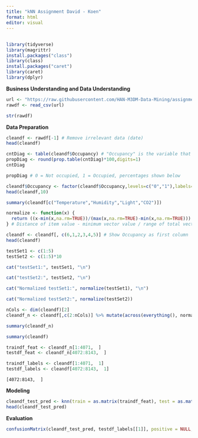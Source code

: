 ```yaml
---
title: "kNN Assignment David - Koen"
format: html
editor: visual
---
```


## 

```r
library(tidyverse)
library(magrittr)
install.packages("class")
library(class)
install.packages("caret")
library(caret)
library(dplyr)
```

**Business Understanding and Data Understanding**

```r
url <- "https://raw.githubusercontent.com/HAN-M3DM-Data-Mining/assignments/master/datasets/KNN-occupancy.csv"
rawdf <- read_csv(url)
```

```r
str(rawdf)
```

**Data Preparation**

```r
cleandf <- rawdf[-1] # Remove irrelevant data (date)
head(cleandf)
```

```r
cntDiag <- table(cleandf$Occupancy) # "Occupancy" is the variable that needs to be tested
propDiag <- round(prop.table(cntDiag)*100,digits=1)
cntDiag
```

```r
propDiag # 0 = Not occupied, 1 = Occupied, percentages shown below
```

```r
cleandf$Occupancy <- factor(cleandf$Occupancy,levels=c("0","1"),labels=c("Not occupied","Occupied")) %>% relevel("Occupied") # The variable is now a factor datatype instead of a character datatype
head(cleandf,10)
```

```r
summary(cleandf[c("Temperature","Humidity","Light","CO2")]) 
```

```r
normalize <- function(x) { 
  return ((x-min(x,na.rm=TRUE))/(max(x,na.rm=TRUE)-min(x,na.rm=TRUE)))
} # Distance of item value - minimum vector value / range of total vector values 
```

```r
cleandf <- cleandf[, c(6,1,2,3,4,5)] # Show Occupancy as first column
head(cleandf)
```

```r
testSet1 <- c(1:5) 
testSet2 <- c(1:5)*10

cat("testSet1:", testSet1, "\n")
```

```r
cat("testSet2:", testSet2, "\n")
```

```r
cat("Normalized testSet1:", normalize(testSet1), "\n")
```

```r
cat("Normalized testSet2:", normalize(testSet2))
```

```r
nCols <- dim(cleandf)[2]
cleandf_n <- cleandf[,c(2:nCols)] %>% mutate(across(everything(), normalize))

summary(cleandf_n)
```

```r
summary(cleandf)
```

```r
traindf_feat <- cleandf_n[1:4071,  ]
testdf_feat <- cleandf_n[4072:8143,  ]
```

```r
traindf_labels <- cleandf[1:4071,  1]
testdf_labels <- cleandf[4072:8143,  1]
```

    [4072:8143,  ]

**Modeling**

```r
cleandf_test_pred <- knn(train = as.matrix(traindf_feat), test = as.matrix(testdf_feat), cl = as.matrix(traindf_labels), k = 21)
head(cleandf_test_pred)
```

**Evaluation**

```r
confusionMatrix(cleandf_test_pred, testdf_labels[[1]], positive = NULL, dnn = c("Prediction", "True"))
```

